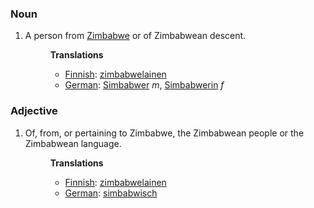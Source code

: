 ===Noun===
#A person from [[Zimbabwe]] or of Zimbabwean descent.
#:'''Translations'''
#:*[[Finnish]]: [[zimbabwelainen]]
#:*[[German]]: [[Simbabwer]] ''m'', [[Simbabwerin]] ''f''

===Adjective===
#Of, from, or pertaining to Zimbabwe, the Zimbabwean people or the Zimbabwean language.
#:'''Translations'''
#:*[[Finnish]]: [[zimbabwelainen]]
#:*[[German]]: [[simbabwisch]]